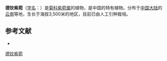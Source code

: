 {{Speciesbox
| name = 德钦紫菀
| status = 
| status_system = 
| image =
| genus = Aster
| species = techinensis
| authority = Ling
}}

'''德钦紫菀'''（[[学名|学名]]：{{lang|la|''Aster techinensis''}}）是[[菊科|菊科]][[紫菀属|紫菀属]]的植物，是中国的特有植物。分布于[[中国大陆|中国大陆]]的[[云南|云南]]等地，生长于海拔3,500米的地区，目前已由人工引种栽培。

== 参考文献 ==
<div class="references-small">
* {{cite web| url =http://www.bioinfo.cn/db05/KmzwSpecies.php?action=view&id=4306| title =德钦紫菀| work =《中国高等植物数据库全库》| publisher =中国科学院微生物研究所| author =昆明植物研究所| accessdate =2009-02-25| deadurl =yes| archiveurl =https://web.archive.org/web/20160305010609/http://www.bioinfo.cn/db05/KmzwSpecies.php?action=view&id=4306| archivedate =2016-03-05}}
</div>
{{Taxonbar|from=Q11071889}}

[[Category:紫菀属|德钦紫菀]]


{{植物小作品}}